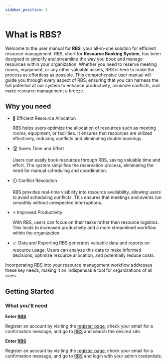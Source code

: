 ```yaml
---
sidebar_position: 1
---
```




# What is RBS?

Welcome to the user manual for **RBS**, your all-in-one solution for efficient resource management. RBS, short for <span class='rbs'>**Resource Booking System**</span>, has been designed to simplify and streamline the way you book and manage resources within your organization. Whether you need to reserve meeting rooms, equipment, or any other valuable assets, RBS is here to make the process as effortless as possible. This comprehensive user manual will guide you through every aspect of RBS, ensuring that you can harness the full potential of our system to enhance productivity, minimize conflicts, and make resource management a breeze.

## Why you need

- 🚀 Efficient Resource Allocation

  RBS helps users optimize the allocation of resources such as meeting rooms, equipment, or facilities. It ensures that resources are utilized effectively, reducing conflicts and eliminating double bookings.

- 🏆 Saves Time and Effort

  Users can easily book resources through RBS, saving valuable time and effort. The system simplifies the reservation process, eliminating the need for manual scheduling and coordination.

- ⏲️ Conflict Resolution

  RBS provides real-time visibility into resource availability, allowing users to avoid scheduling conflicts. This ensures that meetings and events run smoothly without unexpected interruptions.

- 🔥 Improved Productivity

  With RBS, users can focus on their tasks rather than resource logistics. This leads to increased productivity and a more streamlined workflow within the organization.

- 📈 Data and Reporting
  RBS generates valuable data and reports on resource usage. Users can analyze this data to make informed decisions, optimize resource allocation, and potentially reduce costs.

Incorporating RBS into your resource management workflow addresses these key needs, making it an indispensable tool for organizations of all sizes.

## Getting Started

### What you'll need

<Tabs>
  <TabItem value="user" label="User" >

**Enter [RBS](https://rbs.ces.myfiinet.com/rbs)**

Register an account by visiting the [register page](https://rbs.ces.myfiinet.com/rbs/register), check your email for a confirmation message, and go to [RBS](https://rbs.ces.myfiinet.com/rbs) and search the desired site.

  </TabItem>
  <TabItem value="admin" label="Admin" default>

**Enter [RBS](https://rbs.ces.myfiinet.com/rbs-admin)**

Register an account by visiting the [register page](https://rbs.ces.myfiinet.com/rbs-admin), check your email for a confirmation message, and go to [RBS](https://rbs.ces.myfiinet.com/rbs-admin) and login with your admin credentials.

  </TabItem>
</Tabs>
